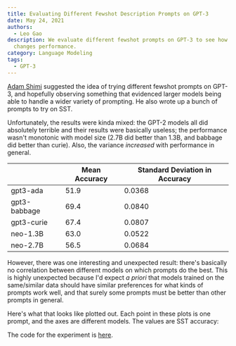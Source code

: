 ```yaml
---
title: Evaluating Different Fewshot Description Prompts on GPT-3
date: May 24, 2021
authors:
  - Leo Gao
description: We evaluate different fewshot prompts on GPT-3 to see how it
  changes performance.
category: Language Modeling
tags:
  - GPT-3
---
```


[Adam Shimi](https://www.alignmentforum.org/users/adamshimi) suggested the idea of trying different fewshot prompts on GPT-3, and hopefully observing something that evidenced larger models being able to handle a wider variety of prompting. He also wrote up a bunch of prompts to try on SST.

Unfortunately, the results were kinda mixed: the GPT-2 models all did absolutely terrible and their results were basically useless; the performance wasn't monotonic with model size (2.7B did better than 1.3B, and babbage did better than curie). Also, the variance _increased_ with performance in general.

|              | Mean Accuracy | Standard Deviation in Accuracy |
| ------------ | ------------- | ------------------------------ |
| gpt3-ada     | 51.9          | 0.0368                         |
| gpt3-babbage | 69.4          | 0.0840                         |
| gpt3-curie   | 67.4          | 0.0807                         |
| neo-1.3B     | 63.0          | 0.0522                         |
| neo-2.7B     | 56.5          | 0.0684                         |

However, there was one interesting and unexpected result: there's basically no correlation between different models on which prompts do the best. This is highly unexpected because I'd expect _a priori_ that models trained on the same/similar data should have similar preferences for what kinds of prompts work well, and that surely some prompts must be better than other prompts in general.

Here's what that looks like plotted out. Each point in these plots is one prompt, and the axes are different models. The values are SST accuracy:

<PostImage
  source="/images/research-log/fig_gpt2_pretrained-EleutherAI_gpt-neo-1.3B_gpt2_pretrained-EleutherAI_gpt-neo-2.7B.png"
  width={640}
  height={480}
/>

<PostImage
  source="/images/research-log/fig_gpt3_engine-ada_gpt2_pretrained-EleutherAI_gpt-neo-1.3B.png"
  width={640}
  height={480}
/>

<PostImage
  source="/images/research-log/fig_gpt3_engine-ada_gpt2_pretrained-EleutherAI_gpt-neo-2.7B.png"
  width={640}
  height={480}
/>

<PostImage
  source="/images/research-log/fig_gpt3_engine-ada_gpt3_engine-curie.png"
  width={640}
  height={480}
/>

<PostImage
  source="/images/research-log/fig_gpt3_engine-babbage_gpt2_pretrained-EleutherAI_gpt-neo-1.3B.png"
  width={640}
  height={480}
/>

<PostImage
  source="/images/research-log/fig_gpt3_engine-babbage_gpt2_pretrained-EleutherAI_gpt-neo-2.7B.png"
  width={640}
  height={480}
/>

<PostImage
  source="/images/research-log/fig_gpt3_engine-babbage_gpt3_engine-curie.png"
  width={640}
  height={480}
/>

<PostImage
  source="/images/research-log/fig_gpt3_engine-curie_gpt2_pretrained-EleutherAI_gpt-neo-1.3B.png"
  width={640}
  height={480}
/>

<PostImage
  source="/images/research-log/fig_gpt3_engine-curie_gpt2_pretrained-EleutherAI_gpt-neo-2.7B.png"
  width={640}
  height={480}
/>

The code for the experiment is [here](https://gist.github.com/leogao2/d156d8e0f49ac83b239dde3819668b4b).
